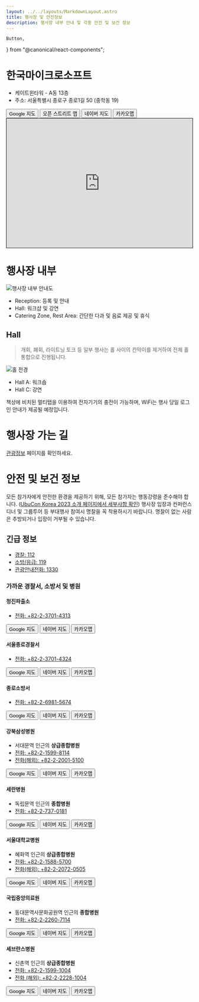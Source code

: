 ```yaml
---
layout: ../../layouts/MarkdownLayout.astro
title: 행사장 및 안전정보
description: 행사장 내부 안내 및 각종 안전 및 보건 정보
---
```

    Button,
} from "@canonical/react-components";

# 한국마이크로소프트

- 케이트윈타워 - A동 13층
- 주소: 서울특별시 종로구 종로1길 50 (중학동 19)

<Button hasIcon className="u-no-margin--right" element="a" href="https://goo.gl/maps/NdFLcUwYKZaZRhgF8">
    <i className="p-icon--external-link"></i>
    <span>Google 지도</span>
</Button>
<Button hasIcon className="u-no-margin--right" element="a" href="https://osm.org/go/55k1isqnP?node=10149108968">
    <i className="p-icon--external-link"></i>
    <span>오픈 스트리트 맵</span>
</Button>
<Button hasIcon className="u-no-margin--right" element="a" href="https://naver.me/5CzpevRF">
    <i className="p-icon--external-link"></i>
    <span>네이버 지도</span>
</Button>
<Button hasIcon className="u-no-margin--right" element="a" href="https://place.map.kakao.com/23496032">
    <i className="p-icon--external-link"></i>
    <span>카카오맵</span>
</Button>

<iframe width="100%" height="350" frameborder="0" scrolling="no" marginheight="0" marginwidth="0" src="https://www.openstreetmap.org/export/embed.html?bbox=126.97678059339525%2C37.57370060744814%2C126.9803211092949%2C37.5756053333889&amp;layer=mapnik" style="border: 1px solid black"></iframe>

# 행사장 내부

![행사장 내부 안내도](/venue/inside_venue.png)

- Reception: 등록 및 안내
- Hall: 워크샵 및 강연
- Catering Zone, Rest Area: 간단한 다과 및 음료 제공 및 휴식

## Hall

> 개회, 폐회, 라이트닝 토크 등 일부 행사는 홀 사이의 칸막이를 제거하여 전체 홀 통합으로 진행됩니다.

![홀 전경](/venue/hall.png)

- Hall A: 워크숍
- Hall C: 강연

책상에 비치된 멀티탭을 이용하여 전자기기의 충전이 가능하며, WiFi는 행사 당일 로그인 안내가 제공될 예정입니다.

# 행사장 가는 길

[관광정보](/ko/tourism) 페이지를 확인하세요.

# 안전 및 보건 정보

모든 참가자에게 안전한 환경을 제공하기 위해, 모든 참가자는 행동강령을 준수해야 합니다. ([UbuCon Korea 2023 소개 페이지에서 세부사항 확인](/ko/about)) 행사장 입장과 컨퍼런스 디너 및 그룹투어 등 부대행사 참여시 명찰을 꼭 착용하시기 바랍니다. 명찰이 없는 사람은 추방되거나 입장이 거부될 수 있습니다.

## 긴급 정보

- [경찰: 112](tel:112)
- [소방/응급: 119](tel:119)
- [관광안내전화: 1330](tel:1330)

### 가까운 경찰서, 소방서 및 병원

#### 청진파출소

- [전화: +82-2-3701-4313](tel:+82-2-3701-4313)

<Button className="u-no-margin--right" hasIcon element="a" href="https://goo.gl/maps/1zqifTDFTNKBMmch6">
    <i className="p-icon--external-link"></i>
    <span>Google 지도</span>
</Button>
<Button className="u-no-margin--right" hasIcon element="a" href="https://naver.me/GnGIWl7D">
    <i className="p-icon--external-link"></i>
    <span>네이버 지도</span>
</Button>
<Button className="u-no-margin--right" hasIcon element="a" href="https://place.map.kakao.com/14657566">
    <i className="p-icon--external-link"></i>
    <span>카카오맵</span>
</Button>

#### 서울종로경찰서

- [전화: +82-2-3701-4324](tel:+82-2-3701-4324)

<Button className="u-no-margin--right" hasIcon element="a" href="https://goo.gl/maps/H2PedhCiyQCXLgt77">
    <i className="p-icon--external-link"></i>
    <span>Google 지도</span>
</Button>
<Button className="u-no-margin--right" hasIcon element="a" href="https://naver.me/FpXwa33l">
    <i className="p-icon--external-link"></i>
    <span>네이버 지도</span>
</Button>
<Button className="u-no-margin--right" hasIcon element="a" href="https://place.map.kakao.com/7935719">
    <i className="p-icon--external-link"></i>
    <span>카카오맵</span>
</Button>

#### 종로소방서

- [전화: +82-2-6981-5674](tel:+82-2-6981-5674)

<Button className="u-no-margin--right" hasIcon element="a" href="https://goo.gl/maps/UNXp7mCCupJKwqrNA">
    <i className="p-icon--external-link"></i>
    <span>Google 지도</span>
</Button>
<Button className="u-no-margin--right" hasIcon element="a" href="https://naver.me/Fn2miFBn">
    <i className="p-icon--external-link"></i>
    <span>네이버 지도</span>
</Button>
<Button className="u-no-margin--right" hasIcon element="a" href="https://place.map.kakao.com/23256271">
    <i className="p-icon--external-link"></i>
    <span>카카오맵</span>
</Button>

#### 강북삼성병원

- 서대문역 인근의 **상급종합병원**
- [전화: +82-2-1599-8114](tel:+82-2-1599-8114)
- [전화(해외): +82-2-2001-5100](tel:+82-2-2001-5100)

<Button className="u-no-margin--right" hasIcon element="a" href="https://goo.gl/maps/r6ogT35Y462JQfMA8">
    <i className="p-icon--external-link"></i>
    <span>Google 지도</span>
</Button>
<Button className="u-no-margin--right" hasIcon element="a" href="https://naver.me/5DH37gjX">
    <i className="p-icon--external-link"></i>
    <span>네이버 지도</span>
</Button>
<Button className="u-no-margin--right" hasIcon element="a" href="https://place.map.kakao.com/8178752">
    <i className="p-icon--external-link"></i>
    <span>카카오맵</span>
</Button>

#### 세란병원

- 독립문역 인근의 **종합병원**
- [전화: +82-2-737-0181](tel:+82-2-737-0181)

<Button className="u-no-margin--right" hasIcon element="a" href="https://goo.gl/maps/sFQHYZskq44WhCp77">
    <i className="p-icon--external-link"></i>
    <span>Google 지도</span>
</Button>
<Button className="u-no-margin--right" hasIcon element="a" href="https://naver.me/GxORR2od">
    <i className="p-icon--external-link"></i>
    <span>네이버 지도</span>
</Button>
<Button className="u-no-margin--right" hasIcon element="a" href="https://place.map.kakao.com/7947236">
    <i className="p-icon--external-link"></i>
    <span>카카오맵</span>
</Button>

#### 서울대학교병원

- 혜화역 인근의 **상급종합병원**
- [전화: +82-2-1588-5700](tel:+82-2-1588-5700)
- [전화(해외): +82-2-2072-0505](tel:+82-2-2072-0505)

<Button className="u-no-margin--right" hasIcon element="a" href="https://goo.gl/maps/ihCriSJSAQposZR28">
    <i className="p-icon--external-link"></i>
    <span>Google 지도</span>
</Button>
<Button className="u-no-margin--right" hasIcon element="a" href="https://naver.me/xKQWNyWQ">
    <i className="p-icon--external-link"></i>
    <span>네이버 지도</span>
</Button>
<Button className="u-no-margin--right" hasIcon element="a" href="https://place.map.kakao.com/13565525">
    <i className="p-icon--external-link"></i>
    <span>카카오맵</span>
</Button>

#### 국립중앙의료원

- 동대문역사문화공원역 인근의 **종합병원**
- [전화: +82-2-2260-7114](tel:+82-2-2260-7114)

<Button className="u-no-margin--right" hasIcon element="a" href="https://goo.gl/maps/NfGSCxZWRYHyaks89">
    <i className="p-icon--external-link"></i>
    <span>Google 지도</span>
</Button>
<Button className="u-no-margin--right" hasIcon element="a" href="https://naver.me/FuVEJHgh">
    <i className="p-icon--external-link"></i>
    <span>네이버 지도</span>
</Button>
<Button className="u-no-margin--right" hasIcon element="a" href="https://place.map.kakao.com/11952764">
    <i className="p-icon--external-link"></i>
    <span>카카오맵</span>
</Button>

#### 세브란스병원

- 신촌역 인근의 **상급종합병원**
- [전화: +82-2-1599-1004](tel:+82-2-1599-1004)
- [전화 (해외): +82-2-2228-1004](tel:+82-2-2228-1004)

<Button className="u-no-margin--right" hasIcon element="a" href="https://goo.gl/maps/mpSsSmv7GjSMMDCP8">
    <i className="p-icon--external-link"></i>
    <span>Google 지도</span>
</Button>
<Button className="u-no-margin--right" hasIcon element="a" href="https://naver.me/GJrFT2S7">
    <i className="p-icon--external-link"></i>
    <span>네이버 지도</span>
</Button>
<Button className="u-no-margin--right" hasIcon element="a" href="https://place.map.kakao.com/26822101">
    <i className="p-icon--external-link"></i>
    <span>카카오맵</span>
</Button>
